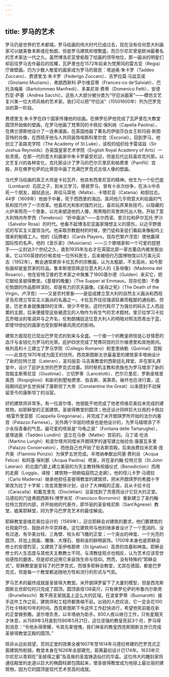 ```yaml
---
---
---
```

title: 罗马的艺术
---




罗马仍是世界的艺术都城。罗马绘画的伟大时代已成过去，现在没有任何意大利画家可以媲美鲁本斯或伦勃朗，但是罗马建筑却很繁盛，而贝尔尼尼曾是欧洲最著名的艺术家达一代之久。虽然博洛尼亚曾偷取了绘画的领导地位，那一画派的明星们却前往罗马去作最后的炫耀，瓦萨里也在1572年前来为梵蒂冈的雷古亚（Regia）厅做壁画。仍为少数人敬爱的画家成为罗马的居民：塔迪奥·朱卡罗（Taddeo Zuccaro）、费德里戈·朱卡罗（Federigo Zuccaro）、吉罗拉莫·马兹亚诺（Girolamo Muziano）、弗朗西斯科·萨尔维亚蒂（Frances-co de’Salviati）、巴托洛梅奥（Bartolommeo Manfredi）、多美尼哥·费蒂（Domenico Fetti）、安德烈亚·萨基（Andrea Sacchi）。这些人大部分被分类为“守旧派画家”——模仿文艺复兴某一位大师风格的艺术家。我们可以把“守旧派”（15501600年）列为巴罗克派的第一阶段。

费德里戈·朱卡罗在四个国家传播他的绘画。在佛罗伦萨他完成了瓦萨里在大教堂圆顶开始做的壁画，在罗马他画了梵蒂冈的卡佩拉·保利纳（Capella Paolina），在佛兰德斯他设计了一连串漫画，在英国他画了著名的伊丽莎白女王和玛丽·斯图亚特的肖像，在西班牙他与人共同装饰埃斯科里尔宫（Escorial）。回到罗马，他创立了圣路克学院（The Academy of St.Luke），该校的组织给予雷诺兹（Sir Joshua Reynolds）办英国皇家艺术学院（English Royal Acadenry of Arts）一些灵感。在那一代的意大利画家中朱卡罗最受欢迎，但是后代比较喜欢克托那。以文艺复兴的各种变化，克托那设计了罗马的巴尔贝里尼和帕费里（Pamfili）宫殿，并在佛罗伦萨的比蒂宫中画了充满巴罗克式古怪人像的壁画。

当代罗马绘画的真正大师是卡拉瓦乔，他具有西里尼亚的精神。他生为一个伦巴底（Lombard）石匠之子，到米兰学习，移居罗马，曾有十余次纷争，在决斗中杀死一个朋友，越狱逃出，奔往马耳他（Malta）、卡塔尼亚（Catania）和叙拉古。44岁（1609年）他由于中暑，死于西西里的海边。其间他几乎把意大利绘画的气氛和技巧作了一次改革。他喜欢光和影的强烈对比，喜欢玩弄某些技巧，以隐藏的火炉来照亮一个景象，以光来塑造他的人像，用黑暗的背景烘托出人物，开始了意大利特内布罗西（Tenebrosi）“折中画派”——圭尔西诺、里贝拉和萨尔瓦托·罗沙（Salvator Rosa）的时代。他看不起博洛尼亚画家理想主义的感伤，以近乎野兽式的写实主义震惊当代。他采取宗教题材的时候，使门徒和圣徒们看起来像船坞上借来的魁梧工人。他的《玩牌者》（Cards Players，现存巴黎卢浮宫）使他赢得国际性的名声。他的《音乐家》（Musicians）——三个歌唱家和一个可爱的琵琶手——尘封达3个世纪之久，直到1935年左右才在英国北部一家古董店内被发掘出来。它以100英镑的价格卖给一位外科医生，后来被纽约万国博物馆以5万美元买去（1952年）。教会通常屏弃卡拉瓦乔的宗教画，认为太粗鄙，不太高尚，如今那些画却是鉴赏家的珍品。鲁本斯很崇拜这位意大利人的《圣母像》（Madonna del Rosario），他在安特卫普的艺术家之中聚集了1800基尔德（Gulden）来买它，把它献给圣彼得教堂。《基督的晚餐》（The Supper at Emmaus，现存伦敦）不像伦勃朗的作品那样深刻，却是有力的农夫画像。《圣母之死》（The Death of the Virgin，卢浮宫）——又是农村景象——是促成建立意大利的自然主义画派和西班牙及尼德兰写实主义画派的名画之一。卡拉瓦乔往往强调狂暴而粗鄙的通俗剧，但是，历史本身就像雄辩的文体，很少不夸张。这时代耗尽了为强壮的码头工人而战栗的主题，后来便接受这些被遗忘的人物作为有生气的艺术题材。里贝拉学习卡拉瓦乔暗淡的笔调并与之齐名，伦勃朗捕捉这位意大利人的明暗对照法而青出于蓝，即使19世纪的画家也受到那种暴风雨式的影响。

建筑方面现在已现出巴罗克式的到来与全盛。一个接一个的教皇把信徒心甘情愿的血汗与金钱化为罗马的光荣。庇护四世完成了梵蒂冈宫的贝尔维德里和其他房间。格列高利十三建立了罗马学院（Collegio Romano）和奎里纳勒（Quirinal）宫殿——此宫在1870年成为国王的住所。西克斯图斯五世最喜爱的建筑家丰塔纳设计了新的拉特兰宫（Lateran），圣玛丽亚·马吉奥教堂的西斯廷礼拜堂，并在那礼拜堂中，设计了庇护五世的巴罗克式坟墓。同时枢机主教和贵族也为罗马增添了新的宫殿圭斯蒂尼亚（Giustiniai）、兰切罗蒂（Lancelotti）、巴尔贝里尼、罗斯皮格里奥西（Rospigliosi）和新的别墅帕费里、伯吉斯、美第奇。破坏也在进行着，这段期间庇护五世拆掉了康斯坦丁大帝（Constantine the Great）以来原封不动保留至今的康斯坦丁的浴室。

好的建筑师非常多。有一位波尔塔，他很能干地完成了他老师维尼奥拉未完成的建筑物，如耶稣堂的正面建筑，圣彼得教堂的圆顶；他还设计同样巨大壮观的卡佩拉·格雷乔里亚那（Cappella Gregoriana），并完成了米开朗琪罗所开始的法尔内塞宫（Palazzo Farnese）。另外两个华丽的喷泉也是他设计的，为罗马城增添了不少永恒青春的气息。最可爱的喷泉是“乌龟之泉”（Fontana delle Tartarughe），是塔迪奥（Taddeo Lundini）竖立在马泰（Mattei）宫前的。马丁诺·伦吉（Martino Lunghi）和波尔塔共同借米开朗琪罗的速写建立帕拉佐·康塞瓦多里（Palazzo Conservatori），而他自己也开始了伯吉斯宫殿，后来由费拉米尼奥·庞齐奥（Flaminio Ponzio）为保罗五世完成。丰塔纳奉献出阿基·费利丝（Acqua Felice）和阿基·保利那（Acqua Paolina）喷泉，并在圣约翰·拉特兰宫（St.John Lateran）的北面门廊上建立美丽的为天主教特殊祝福仪式（Benediction）而用的走廊（Loggia，译按：建筑物一侧俯临庭院之走廊）。他的侄儿卡罗·马德拉（Carlo Maderna）继承他担任圣彼得教堂的建筑师，把米开朗琪罗的希腊十字架改为拉丁十字架；改变其整体计划，设计了大神殿的正面，且从卡拉卡拉（Caracalla）和戴克里先（Diocletian）浴室找到了灵感而设计它巨大的正堂。马德拉的门徒弗朗西斯科·博罗米尼（Francisco Borromini）重新建立了圣约翰·拉特兰宫的内部，并开始他的代表作，即华丽的圣安格尼斯（Sant’Agnese）教堂，媲美耶稣堂，同为罗马巴罗克艺术的最佳解说。

耶稣教堂是维尼奥拉设计的（1569年），迎合耶稣会对建筑的要求，他们要建筑的壮观能吓住、鼓励并升华崇拜者。这位建筑师与他的继承者设计了一个宽阔的、没有过道、有华美台柱、三角壁、柱头和飞檐的正堂；一个突出的神龛、一个光亮的圆顶，并加上图画、雕像、大理石、银和金的鲜明装饰。1700年本身也是耶稣会修士的安德烈亚，又建筑了圣伊格那修（St.Ignatius）高贵的坟墓和神龛。耶稣会修士的人生态度与其他天主教教士不同，与清教徒观点也相反，认为艺术应该受世俗感性的磨炼，但是却欢迎用它来装饰生命与信仰。然而，没有特殊的“耶稣会式”。耶稣教堂是变钝了的巴罗克式，而很多耶稣会教堂，尤其在德国，都是巴罗克式，但是每一个教堂都追随地方性和流行的形式与气氛。

罗马艺术的最终成就是圣彼得大教堂。米开朗琪罗留下了大厦的模型，但是西克斯图斯五世即位时只完成了圆顶。圆顶直径138英尺，只有佛罗伦萨的布鲁内尔斯奇（Brunelleschi）敢不用支架就盖上这么大的区域。在波拿罗蒂（Buonarotti）接手这件工作之前，建筑师和工程师都畏缩不前。出钱的人悲叹说，它一定会花100万杜卡特和10年的时间。西克斯图斯下令这件工作赶快进行，希望他死前能在新的正堂做弥撒。波尔塔负责，以丰塔纳为助手。800人夜以继日工作，只有星期天才休息，从1589年3月直到1590年5月21日，这位坚强的教皇死前3个月，罗马得到消息：“令他永得荣耀，令其先辈惶愧，我们神圣的教皇西克斯图斯五世已完成圣彼得教堂正殿的圆顶。”

除非从远处观望，否则正堂的效果全被1607年至1614年马德拉修建的巴罗克式正面建筑所削弱。教堂本身在1626年全部建完，距离最初设计已174年。1633年贝尔尼尼以青铜在“圣彼得之墓”及高耸的圣龛铸造灿烂的华盖。这位伟大的雕刻家将通往殿堂的走道以巨大的椭圆柱廊包围起来，使圣彼得教堂成为地球上最壮丽的建筑物，因为它的圆顶是现代艺术至高的成就。